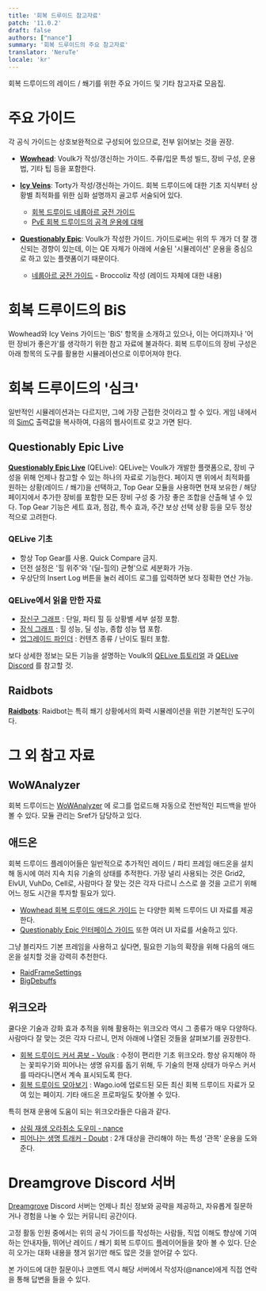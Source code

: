 ```yaml
---
title: '회복 드루이드 참고자료'
patch: '11.0.2'
draft: false
authors: ["nance"]
summary: '회복 드루이드의 주요 참고자료'
translator: 'NeruTe'
locale: 'kr'
---
```


회복 드루이드의 레이드 / 쐐기를 위한 주요 가이드 및 기타 참고자료 모음집.

# 주요 가이드

각 공식 가이드는 상호보완적으로 구성되어 있으므로, 전부 읽어보는 것을 권장.

- **[Wowhead](https://www.wowhead.com/guide/classes/druid/restoration/overview-pve-healer)**: Voulk가 작성/갱신하는 가이드. 주류/입문 특성 빌드, 장비 구성, 운용법, 기타 팁 등을 포함한다. 

- **[Icy Veins](https://www.icy-veins.com/wow/restoration-druid-pve-healing-guide)**: Torty가 작성/갱신하는 가이드. 회복 드루이드에 대한 기초 지식부터 상황별 최적화를 위한 심화 설명까지 골고루 서술되어 있다.
  - [회복 드루이드 네룹아르 궁전 가이드](https://www.icy-veins.com/wow/restoration-druid-pve-healing-nerub-ar-palace-raid-guide)
  - [PvE 회복 드루이드의 공격 운용에 대해](https://www.icy-veins.com/wow/restoration-druid-pve-dps-guide)

- **[Questionably Epic](https://questionablyepic.com/restodruid-sheet/)**: Voulk가 작성한 가이드. 가이드로써는 위의 두 개가 더 잘 갱신되는 경향이 있는데, 이는 QE 자체가 아래에 서술된 '시뮬레이션' 운용을 중심으로 하고 있는 플랫폼이기 때문이다.
  - [네룹아르 궁전 가이드](https://questionablyepic.com/nerubar-palace/) - Broccoliz 작성 (레이드 자체에 대한 내용)

# 회복 드루이드의 BiS

Wowhead와 Icy Veins 가이드는 'BiS' 항목을 소개하고 있으나, 이는 어디까지나 '어떤 장비가 좋은가'를 생각하기 위한 참고 자료에 불과하다. 회복 드루이드의 장비 구성은 아래 항목의 도구를 활용한 시뮬레이션으로 이루어져야 한다.

# 회복 드루이드의 '심크'

일반적인 시뮬레이션과는 다르지만, 그에 가장 근접한 것이라고 할 수 있다. 게임 내에서의 [SimC](https://www.curseforge.com/wow/addons/simulationcraft) 출력값을 복사하여, 다음의 웹사이트로 갖고 가면 된다.

## Questionably Epic Live

**[Questionably Epic Live](https://questionablyepic.com/live/)** (QELive): QELive는 Voulk가 개발한 플랫폼으로, 장비 구성을 위해 언제나 참고할 수 있는 하나의 자료로 기능한다. 페이지 맨 위에서 최적화를 원하는 상황(레이드 / 쐐기)을 선택하고, Top Gear 모듈을 사용하면 현재 보유한 / 해당 페이지에서 추가한 장비를 포함한 모든 장비 구성 중 가장 좋은 조합을 산출해 낼 수 있다. Top Gear 기능은 세트 효과, 점감, 특수 효과, 주간 보상 선택 상황 등을 모두 정상적으로 고려한다.

### QELive 기초
  - 항상 Top Gear를 사용. Quick Compare 금지.
  - 던전 설정은 '힐 위주'와 '(딜-힐의) 균형'으로 세분화가 가능.
  - 우상단의 Insert Log 버튼을 눌러 레이드 로그를 입력하면 보다 정확한 연산 가능.

### QELive에서 읽을 만한 자료
  - [장신구 그래프](https://questionablyepic.com/live/trinkets) : 단일, 파티 힐 등 상황별 세부 설정 포함.
  - [장식 그래프](https://questionablyepic.com/live/embellishments) : 힐 성능, 딜 성능, 종합 성능 탭 포함.
  - [업그레이드 파인더](https://questionablyepic.com/live/upgradeFinder) : 컨텐츠 종류 / 난이도 필터 포함.

보다 상세한 정보는 모든 기능을 설명하는 Voulk의 [QELive 튜토리얼](https://www.wowhead.com/guide/how-to-use-qe-live-tool-guide) 과  [QELive Discord](https://discord.com/invite/jBSGHDm5G8) 를 참고할 것.

## Raidbots

**[Raidbots](https://www.raidbots.com/simbot/)**: Raidbot는 특히 쐐기 상황에서의 화력 시뮬레이션을 위한 기본적인 도구이다.

# 그 외 참고 자료

## WoWAnalyzer

회복 드루이드는 [WoWAnalyzer](https://wowanalyzer.com/) 에 로그를 업로드해 자동으로 전반적인 피드백을 받아 볼 수 있다. 모듈 관리는 Sref가 담당하고 있다.

## 애드온

회복 드루이드 플레이어들은 일반적으로 추가적인 레이드 / 파티 프레임 애드온을 설치해 동시에 여러 지속 치유 기술의 상태를 추적한다. 가장 널리 사용되는 것은 Grid2, ElvUI, VuhDo, Cell로, 사람마다 잘 맞는 것은 각자 다르니 스스로 쓸 것을 고르기 위해 어느 정도 시간을 투자할 필요가 있다.

  - [Wowhead 회복 드루이드 애드온 가이드](https://www.wowhead.com/guide/classes/druid/restoration/best-weakauras-macros-addons) 는 다양한 회복 드루이드 UI 자료를 제공한다.
  - [Questionably Epic 인터페이스 가이드](https://questionablyepic.com/restodruid-interface/) 또한 여러 UI 자료를 서술하고 있다.

그냥 블리자드 기본 프레임을 사용하고 싶다면, 필요한 기능의 확장을 위해 다음의 애드온을 설치할 것을 강력히 추천한다.

  - [RaidFrameSettings](https://www.curseforge.com/wow/addons/raid-frame-settings)
  - [BigDebuffs](https://www.curseforge.com/wow/addons/bigdebuffs)


## 위크오라

쿨다운 기술과 강화 효과 추적을 위해 활용하는 위크오라 역시 그 종류가 매우 다양하다. 사람마다 잘 맞는 것은 각자 다르니, 먼저 아래에 나열된 것들을 살펴보기를 권장한다.

  - [회복 드루이드 커서 콤보 - Voulk](https://wago.io/cursorcombo) : 수정이 편리한 기초 위크오라. 항상 유지해야 하는 꽃피우기와 피어나는 생명 유지를 돕기 위해, 두 기술의 현재 상태가 마우스 커서를 따라다니면서 계속 표시되도록 한다.
  - [회복 드루이드 모아보기](https://wago.io/the-war-within-weakauras/classes/druid/restoration) : Wago.io에 업로드된 모든 최신 회복 드루이드 자료가 모여 있는 페이지. 기타 애드온 프로파일도 찾아볼 수 있다.

특히 현재 운용에 도움이 되는 위크오라들은 다음과 같다.

  - [삼림 재생 오라취소 도우미 - nance](https://wago.io/x7QzK3Lir)
  - [피어나는 생명 트래커 - Doubt](https://wago.io/CtwLL5u0O/) : 2개 대상을 관리해야 하는 특성 '관목' 운용을 도와 준다.

# Dreamgrove Discord 서버
  [Dreamgrove](https://discord.gg/dreamgrove) Discord 서버는 언제나 최신 정보와 공략을 제공하고, 자유롭게 질문하거나 경험을 나눌 수 있는 커뮤니티 공간이다. 

  고정 활동 인원 중에서는 위의 공식 가이드를 작성하는 사람들, 직업 이해도 향상에 기여하는 안내자들, 뛰어난 레이드 / 쐐기 회복 드루이드 플레이어들을 찾아 볼 수 있다. 단순히 오가는 대화 내용을 챙겨 읽기만 해도 많은 것을 얻어갈 수 있다.

  본 가이드에 대한 질문이나 코멘트 역시 해당 서버에서 작성자(@nance)에게 직접 연락을 통해 답변을 들을 수 있다.
